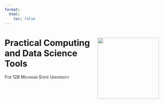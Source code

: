 ```yaml
---
format: 
  html:
    toc: false
---
```

<!-- ::: content-block -->
<!-- ::: grid -->
<!-- ::: {#banner .g-col-12 .g-col-md-6 style="margin: 3em -5em 0em 1em"} -->
<!-- ::: banner-text -->
<!-- Practical Computing and Data Science Tools -->
<!-- ::: -->

<!-- [For 128 Michigan State University]{.smallcaps} -->
<!-- ::: -->

<!-- ::: {#hex .g-col-12 .g-col-md-6 .text-center style="margin: 0em -5em 0em 1em"} -->
<!-- \ -->

<!-- ![](assets/for128-hex.png){.img-fluid width="250"} -->
<!-- ::: -->
<!-- ::: -->
<!-- ::: -->

# Practical Computing  <a><img src='assets/for128-hex.png' align="right" height="200" /></a> <br/> and Data Science Tools
[For 128 Michigan State University]{.smallcaps}